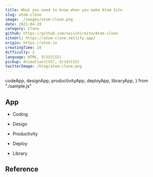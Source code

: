```yaml
---
title: What you need to know when you make Atom Site
slug: atom-clone
image: ./images/atom-clone.png
date: 2021-04-28
category: Clone
github: https://github.com/seiichiroito/Atom-clone
siteUrl: https://atom-clone.netlify.app/
origin: https://atom.io
creatingTime: 10
difficulty: 2
language: HTML, SCSS(CSS)
pickup: Animation(CSS), Grid(CSS)
twitterImage: /blog/atom-clone.png
---
```



  codeApp,
  designApp,
  productivityApp,
  deployApp,
  libraryApp,
} from "./sample.js"

## App

- Coding

<Cards apps={codeApp} />

- Design

<Cards apps={designApp} />

- Productivity

<Cards apps={productivityApp} />

- Deploy

<Cards apps={deployApp} />

- Library

<Cards apps={libraryApp} />

## Reference

<References />
